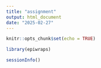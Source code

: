 ```yaml
---
title: "assignment"
output: html_document
date: "2025-02-27"
---
```


```r
knitr::opts_chunk$set(echo = TRUE)
```


```r
library(epiwraps)
```

````r
sessionInfo() 
````


